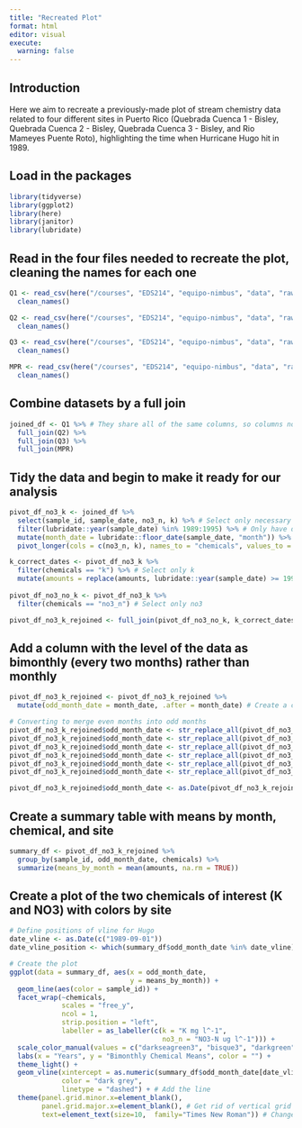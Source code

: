 ```yaml
---
title: "Recreated Plot"
format: html
editor: visual
execute:
  warning: false
---
```

## Introduction
Here we aim to recreate a previously-made plot of stream chemistry data related to four different sites in Puerto Rico (Quebrada Cuenca 1 - Bisley, Quebrada Cuenca 2 - Bisley, Quebrada Cuenca 3 - Bisley, and Rio Mameyes Puente Roto), highlighting the time when Hurricane Hugo hit in 1989.

## Load in the packages
```r
library(tidyverse)
library(ggplot2)
library(here)
library(janitor)
library(lubridate)
```

## Read in the four files needed to recreate the plot, cleaning the names for each one
```r
Q1 <- read_csv(here("/courses", "EDS214", "equipo-nimbus", "data", "raw-data", "QuebradaCuenca1-Bisley.csv")) %>%
  clean_names()

Q2 <- read_csv(here("/courses", "EDS214", "equipo-nimbus", "data", "raw-data", "QuebradaCuenca2-Bisley.csv")) %>%
  clean_names()

Q3 <- read_csv(here("/courses", "EDS214", "equipo-nimbus", "data", "raw-data", "QuebradaCuenca3-Bisley.csv")) %>%
  clean_names()

MPR <- read_csv(here("/courses", "EDS214", "equipo-nimbus", "data", "raw-data", "RioMameyesPuenteRoto.csv")) %>%
  clean_names()
```

## Combine datasets by a full join 
```r
joined_df <- Q1 %>% # They share all of the same columns, so columns not specified
  full_join(Q2) %>%
  full_join(Q3) %>%
  full_join(MPR)
```

## Tidy the data and begin to make it ready for our analysis
```r
pivot_df_no3_k <- joined_df %>%
  select(sample_id, sample_date, no3_n, k) %>% # Select only necessary columns
  filter(lubridate::year(sample_date) %in% 1989:1995) %>% # Only have data from 1989-1995
  mutate(month_date = lubridate::floor_date(sample_date, "month")) %>% # Make data from the day level to the month level
  pivot_longer(cols = c(no3_n, k), names_to = "chemicals", values_to = "amounts") # Make the two chemical names in a column and values in another

k_correct_dates <- pivot_df_no3_k %>%
  filter(chemicals == "k") %>% # Select only k
  mutate(amounts = replace(amounts, lubridate::year(sample_date) >= 1993, as.numeric("NA"))) # Make anything after 1993 NAs so no values plot, to roughly match the plot we are recreating
  
pivot_df_no3_no_k <- pivot_df_no3_k %>%
  filter(chemicals == "no3_n") # Select only no3

pivot_df_no3_k_rejoined <- full_join(pivot_df_no3_no_k, k_correct_dates) # Combine refined k data with the no3 data
```

## Add a column with the level of the data as bimonthly (every two months) rather than monthly
```r
pivot_df_no3_k_rejoined <- pivot_df_no3_k_rejoined %>%
  mutate(odd_month_date = month_date, .after = month_date) # Create a copy of the month column which will be filled with bimonthly dates

# Converting to merge even months into odd months
pivot_df_no3_k_rejoined$odd_month_date <- str_replace_all(pivot_df_no3_k_rejoined$odd_month_date, "02-01", "01-01")
pivot_df_no3_k_rejoined$odd_month_date <- str_replace_all(pivot_df_no3_k_rejoined$odd_month_date, "04-01", "03-01")
pivot_df_no3_k_rejoined$odd_month_date <- str_replace_all(pivot_df_no3_k_rejoined$odd_month_date, "06-01", "05-01")
pivot_df_no3_k_rejoined$odd_month_date <- str_replace_all(pivot_df_no3_k_rejoined$odd_month_date, "08-01", "07-01")
pivot_df_no3_k_rejoined$odd_month_date <- str_replace_all(pivot_df_no3_k_rejoined$odd_month_date, "10-01", "09-01")
pivot_df_no3_k_rejoined$odd_month_date <- str_replace_all(pivot_df_no3_k_rejoined$odd_month_date, "12-01", "11-01")

pivot_df_no3_k_rejoined$odd_month_date <- as.Date(pivot_df_no3_k_rejoined$odd_month_date) # Make it a Date variable again
```

## Create a summary table with means by month, chemical, and site
```r
summary_df <- pivot_df_no3_k_rejoined %>%
  group_by(sample_id, odd_month_date, chemicals) %>%
  summarize(means_by_month = mean(amounts, na.rm = TRUE))
```
## Create a plot of the two chemicals of interest (K and NO3) with colors by site
```r
# Define positions of vline for Hugo
date_vline <- as.Date(c("1989-09-01"))    
date_vline_position <- which(summary_df$odd_month_date %in% date_vline)

# Create the plot
ggplot(data = summary_df, aes(x = odd_month_date, 
                              y = means_by_month)) +
  geom_line(aes(color = sample_id)) +
  facet_wrap(~chemicals,
             scales = "free_y",
             ncol = 1,
             strip.position = "left", 
             labeller = as_labeller(c(k = "K mg l^-1", 
                                      no3_n = "NO3-N ug l^-1"))) +
  scale_color_manual(values = c("darkseagreen3", "bisque3", "darkgreen", "deepskyblue3")) +
  labs(x = "Years", y = "Bimonthly Chemical Means", color = "") +
  theme_light() +
  geom_vline(xintercept = as.numeric(summary_df$odd_month_date[date_vline_position]), 
             color = "dark grey",
             linetype = "dashed") + # Add the line
  theme(panel.grid.minor.x=element_blank(),
        panel.grid.major.x=element_blank(), # Get rid of vertical grid lines 
        text=element_text(size=10,  family="Times New Roman")) # Change text size and font
```
